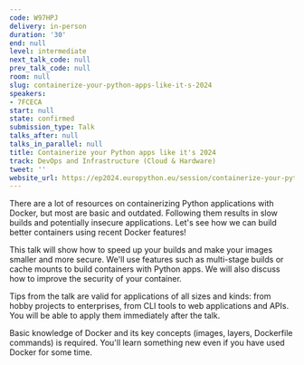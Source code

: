 ```yaml
---
code: W97HPJ
delivery: in-person
duration: '30'
end: null
level: intermediate
next_talk_code: null
prev_talk_code: null
room: null
slug: containerize-your-python-apps-like-it-s-2024
speakers:
- 7FCECA
start: null
state: confirmed
submission_type: Talk
talks_after: null
talks_in_parallel: null
title: Containerize your Python apps like it's 2024
track: DevOps and Infrastructure (Cloud & Hardware)
tweet: ''
website_url: https://ep2024.europython.eu/session/containerize-your-python-apps-like-it-s-2024
---
```


There are a lot of resources on containerizing Python applications with Docker, but most are basic and outdated. Following them results in slow builds and potentially insecure applications. Let's see how we can build better containers using recent Docker features!

This talk will show how to speed up your builds and make your images smaller and more secure. We'll use features such as multi-stage builds or cache mounts to build containers with Python apps. We will also discuss how to improve the security of your container.

Tips from the talk are valid for applications of all sizes and kinds: from hobby projects to enterprises, from CLI tools to web applications and APIs. You will be able to apply them immediately after the talk.

Basic knowledge of Docker and its key concepts (images, layers, Dockerfile commands) is required. You'll learn something new even if you have used Docker for some time.
